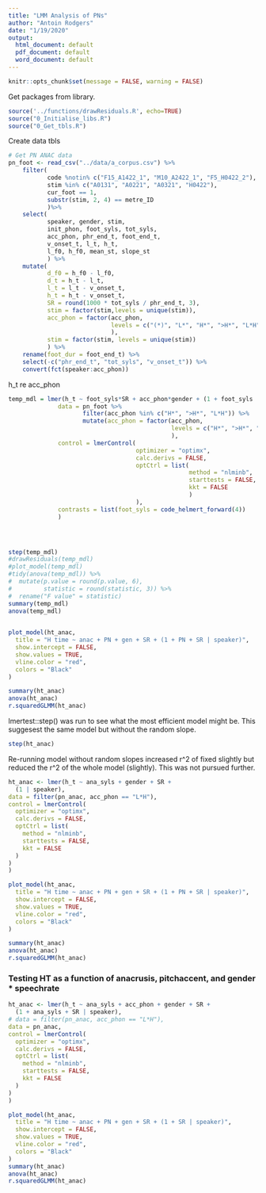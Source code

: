 ```yaml
---
title: "LMM Analysis of PNs"
author: "Antoin Rodgers"
date: "1/19/2020"
output:
  html_document: default
  pdf_document: default
  word_document: default
---
```


```r
knitr::opts_chunk$set(message = FALSE, warning = FALSE)
```


Get packages from library.
```r
source('../functions/drawResiduals.R', echo=TRUE)
source("0_Initialise_libs.R")
source("0_Get_tbls.R")
```


Create data tbls
```r

# Get PN ANAC data
pn_foot <- read_csv("../data/a_corpus.csv") %>%
    filter(
           code %notin% c("F15_A1422_1", "M10_A2422_1", "F5_H0422_2"),
           stim %in% c("A0131", "A0221", "A0321", "H0422"),
           cur_foot == 1,
           substr(stim, 2, 4) == metre_ID
           )%>%
    select(
           speaker, gender, stim,
           init_phon, foot_syls, tot_syls,
           acc_phon, phr_end_t, foot_end_t,
           v_onset_t, l_t, h_t,
           l_f0, h_f0, mean_st, slope_st
           ) %>%
    mutate(
           d_f0 = h_f0 - l_f0,
           d_t = h_t - l_t,
           l_t = l_t - v_onset_t,
           h_t = h_t - v_onset_t,
           SR = round(1000 * tot_syls / phr_end_t, 3),
           stim = factor(stim,levels = unique(stim)),
           acc_phon = factor(acc_phon,
                             levels = c("(*)", "L*", "H*", ">H*", "L*H")
                             ),
           stim = factor(stim, levels = unique(stim))
           ) %>%
    rename(foot_dur = foot_end_t) %>%
    select(-c("phr_end_t", "tot_syls", "v_onset_t")) %>%
    convert(fct(speaker:acc_phon))
```


h_t re acc_phon
```r
temp_mdl = lmer(h_t ~ foot_syls*SR + acc_phon*gender + (1 + foot_syls | speaker),
              data = pn_foot %>% 
                     filter(acc_phon %in% c("H*", ">H*", "L*H")) %>% 
                     mutate(acc_phon = factor(acc_phon,
                                              levels = c("H*", ">H*", "L*H"))
                                              ),
              control = lmerControl(
                                    optimizer = "optimx",
                                    calc.derivs = FALSE,
                                    optCtrl = list(
                                                   method = "nlminb",
                                                   starttests = FALSE,
                                                   kkt = FALSE
                                                   )
                                    ),
              contrasts = list(foot_syls = code_helmert_forward(4))
              )




step(temp_mdl)
#drawResiduals(temp_mdl)
#plot_model(temp_mdl)
#tidy(anova(temp_mdl)) %>%
#  mutate(p.value = round(p.value, 6),
#         statistic = round(statistic, 3)) %>% 
#  rename("F value" = statistic)
summary(temp_mdl)
anova(temp_mdl)
  

```


```r
plot_model(ht_anac,
  title = "H time ~ anac + PN + gen + SR + (1 + PN + SR | speaker)",
  show.intercept = FALSE,
  show.values = TRUE,
  vline.color = "red",
  colors = "Black"
)

summary(ht_anac)
anova(ht_anac)
r.squaredGLMM(ht_anac)
```


lmertest::step() was run to see what the most efficient model might be.
This suggesest the same model but without the random slope.
```r

step(ht_anac)
```
Re-running model without random slopes increased r^2 of fixed slightly but reduced the r^2 of the whole model (slightly).
This was not pursued further.
```r
ht_anac <- lmer(h_t ~ ana_syls + gender + SR +
  (1 | speaker),
data = filter(pn_anac, acc_phon == "L*H"),
control = lmerControl(
  optimizer = "optimx",
  calc.derivs = FALSE,
  optCtrl = list(
    method = "nlminb",
    starttests = FALSE,
    kkt = FALSE
  )
)
)
```
```r
plot_model(ht_anac,
  title = "H time ~ anac + PN + gen + SR + (1 + PN + SR | speaker)",
  show.intercept = FALSE,
  show.values = TRUE,
  vline.color = "red",
  colors = "Black"
)

summary(ht_anac)
anova(ht_anac)
r.squaredGLMM(ht_anac)
```


### Testing HT as a function of anacrusis, pitchaccent, and gender * speechrate
```r
ht_anac <- lmer(h_t ~ ana_syls + acc_phon + gender + SR +
  (1 + ana_syls + SR | speaker),
# data = filter(pn_anac, acc_phon == "L*H"),
data = pn_anac,
control = lmerControl(
  optimizer = "optimx",
  calc.derivs = FALSE,
  optCtrl = list(
    method = "nlminb",
    starttests = FALSE,
    kkt = FALSE
  )
)
)
```
```r

plot_model(ht_anac,
  title = "H time ~ anac + PN + gen + SR + (1 + SR | speaker)",
  show.intercept = FALSE,
  show.values = TRUE,
  vline.color = "red",
  colors = "Black"
)
summary(ht_anac)
anova(ht_anac)
r.squaredGLMM(ht_anac)
```
